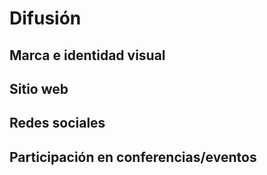 # Difusión

## Marca e identidad visual
## Sitio web
## Redes sociales
## Participación en conferencias/eventos
